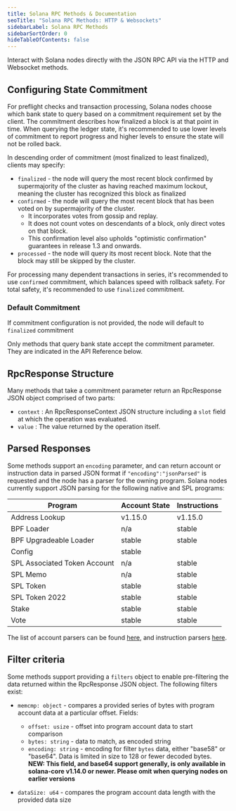 ```yaml
---
title: Solana RPC Methods & Documentation
seoTitle: "Solana RPC Methods: HTTP & Websockets"
sidebarLabel: Solana RPC Methods
sidebarSortOrder: 0
hideTableOfContents: false
---
```


Interact with Solana nodes directly with the JSON RPC API via the HTTP and
Websocket methods.

## Configuring State Commitment

For preflight checks and transaction processing, Solana nodes choose which bank
state to query based on a commitment requirement set by the client. The
commitment describes how finalized a block is at that point in time. When
querying the ledger state, it's recommended to use lower levels of commitment to
report progress and higher levels to ensure the state will not be rolled back.

In descending order of commitment (most finalized to least finalized), clients
may specify:

-   `finalized` - the node will query the most recent block confirmed by
    supermajority of the cluster as having reached maximum lockout, meaning the
    cluster has recognized this block as finalized
-   `confirmed` - the node will query the most recent block that has been voted on
    by supermajority of the cluster.
    -   It incorporates votes from gossip and replay.
    -   It does not count votes on descendants of a block, only direct votes on that
        block.
    -   This confirmation level also upholds "optimistic confirmation" guarantees in
        release 1.3 and onwards.
-   `processed` - the node will query its most recent block. Note that the block
    may still be skipped by the cluster.

For processing many dependent transactions in series, it's recommended to use
`confirmed` commitment, which balances speed with rollback safety. For total
safety, it's recommended to use `finalized` commitment.

### Default Commitment

If commitment configuration is not provided, the node will default to
`finalized` commitment

Only methods that query bank state accept the commitment parameter. They are
indicated in the API Reference below.

## RpcResponse Structure

Many methods that take a commitment parameter return an RpcResponse JSON object
comprised of two parts:

-   `context` : An RpcResponseContext JSON structure including a `slot` field at
    which the operation was evaluated.
-   `value` : The value returned by the operation itself.

## Parsed Responses

Some methods support an `encoding` parameter, and can return account or
instruction data in parsed JSON format if `"encoding":"jsonParsed"` is requested
and the node has a parser for the owning program. Solana nodes currently support
JSON parsing for the following native and SPL programs:

| Program                      | Account State | Instructions |
| ---------------------------- | ------------- | ------------ |
| Address Lookup               | v1.15.0       | v1.15.0      |
| BPF Loader                   | n/a           | stable       |
| BPF Upgradeable Loader       | stable        | stable       |
| Config                       | stable        |              |
| SPL Associated Token Account | n/a           | stable       |
| SPL Memo                     | n/a           | stable       |
| SPL Token                    | stable        | stable       |
| SPL Token 2022               | stable        | stable       |
| Stake                        | stable        | stable       |
| Vote                         | stable        | stable       |

The list of account parsers can be found
[here](https://github.com/solana-labs/solana/blob/master/account-decoder/src/parse_account_data.rs),
and instruction parsers
[here](https://github.com/solana-labs/solana/blob/master/transaction-status/src/parse_instruction.rs).

## Filter criteria

Some methods support providing a `filters` object to enable pre-filtering the
data returned within the RpcResponse JSON object. The following filters exist:

-   `memcmp: object` - compares a provided series of bytes with program account
    data at a particular offset. Fields:

    -   `offset: usize` - offset into program account data to start comparison
    -   `bytes: string` - data to match, as encoded string
    -   `encoding: string` - encoding for filter `bytes` data, either "base58" or
        "base64". Data is limited in size to 128 or fewer decoded bytes.<br />
        **NEW: This field, and base64 support generally, is only available in
        solana-core v1.14.0 or newer. Please omit when querying nodes on earlier
        versions**

-   `dataSize: u64` - compares the program account data length with the provided
    data size
